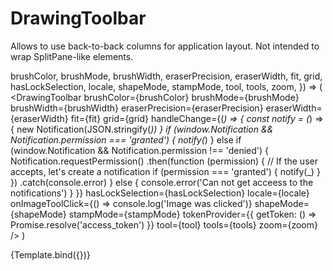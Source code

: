
<Meta title="Organisms/DrawingToolbar" component={DrawingToolbar} />

# DrawingToolbar

Allows to use back-to-back columns for application layout.
Not intended to wrap SplitPane-like elements.

  brushColor,
  brushMode,
  brushWidth,
  eraserPrecision,
  eraserWidth,
  fit,
  grid,
  hasLockSelection,
  locale,
  shapeMode,
  stampMode,
  tool,
  tools,
  zoom,
}) => (
  <DrawingToolbar
    brushColor={brushColor}
    brushMode={brushMode}
    brushWidth={brushWidth}
    eraserPrecision={eraserPrecision}
    eraserWidth={eraserWidth}
    fit={fit}
    grid={grid}
    handleChange={(_) => {
      const notify = (_) => {
        new Notification(JSON.stringify(_))
      }
      if (window.Notification && Notification.permission === 'granted') {
        notify(_)
      } else if (window.Notification && Notification.permission !== 'denied') {
        Notification.requestPermission()
          .then(function (permission) {
            // If the user accepts, let's create a notification
            if (permission === 'granted') {
              notify(_)
            }
          })
          .catch(console.error)
      } else {
        console.error('Can not get acceess to the notifications')
      }
    }}
    hasLockSelection={hasLockSelection}
    locale={locale}
    onImageToolClick={() => console.log('Image was clicked')}
    shapeMode={shapeMode}
    stampMode={stampMode}
    tokenProvider={{ getToken: () => Promise.resolve('access_token') }}
    tool={tool}
    tools={tools}
    zoom={zoom}
  />
)

<Canvas>
  <Story
    name="default"
    args={{
      brushColor: { r: 0, g: 0, b: 0, a: 1 },
      brushMode: 'line',
      brushWidth: { pencil: 2, marker: 12, line: 2 },
      eraserPrecision: 4,
      eraserWidth: 8,
      fit: false,
      grid: true,
      hasLockSelection: false,
      locale: 'ru',
      shapeMode: 'rect',
      stampMode: 'pleased',
      tool: 'pen',
      tools: [
        'color',
        'eraser',
        'fit',
        'grid',
        'image',
        'lock',
        'pan',
        'pen',
        'select',
        'shape',
        'text',
        'zoom',
      ],
      zoom: 1,
    }}
  >
    {Template.bind({})}
  </Story>
</Canvas>

